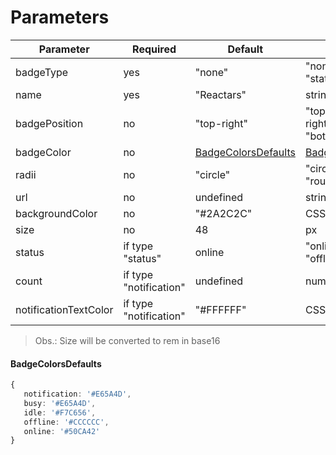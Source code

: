 # Parameters

| Parameter             | Required               | Default         | Type                                                   |
| --------------------- | ---------------------- | --------------- | ------------------------------------------------------ |
| badgeType             | yes                    | "none"          | "none", "notification", "status"                       |
| name                  | yes                    | "Reactars"       | string                                                 |
| badgePosition         | no                     | "top-right"     | "top-left", "top-right", "bottom-right", "bottom-left" |
| badgeColor            | no                     | [BadgeColorsDefaults](#BadgeColorsDefaults) | [BadgeColorsDefaults](#BadgeColorsDefaults)                                 |
| radii                 | no                     | "circle"        | "circle", "square", "rounded"                          |
| url                   | no                     | undefined       | string                                                 |
| backgroundColor       | no                     | "#2A2C2C"       | CSSProperties['color']                                 |
| size                  | no                     | 48              | px                                                     |
| status                | if type "status"       | online          | "online", "busy", "offline", "idle"                    |
| count                 | if type "notification" | undefined       | number                                                 |
| notificationTextColor | if type "notification" | "#FFFFFF"       | CSSProperties['color']                                 |
                                                   

> Obs.: Size will be converted to rem in base16

#### BadgeColorsDefaults

```ts
{
   notification: '#E65A4D',
   busy: '#E65A4D',
   idle: '#F7C656',
   offline: '#CCCCCC',
   online: '#50CA42'
}
```